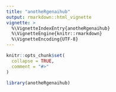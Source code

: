 ```yaml
---
title: "anotheRgenaihub"
output: rmarkdown::html_vignette
vignette: >
  %\VignetteIndexEntry{anotheRgenaihub}
  %\VignetteEngine{knitr::rmarkdown}
  %\VignetteEncoding{UTF-8}
---
```


```r
knitr::opts_chunk$set(
  collapse = TRUE,
  comment = "#>"
)
```

```r
library(anotheRgenaihub)
```
